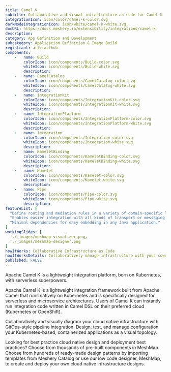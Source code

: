 ```yaml
---
title: Camel K
subtitle: Collaborative and visual infrastructure as code for Camel K
integrationIcon: icon/color/camel-k-color.svg
darkModeIntegrationIcon: icon/white/camel-k-white.svg
docURL: https://docs.meshery.io/extensibility/integrations/camel-k
description: 
category: App Definition and Development
subcategory: Application Definition & Image Build
registrant: artifacthub
components: 
	-	name: Build
		colorIcon: icon/components/Build-color.svg
		whiteIcon: icon/components/Build-white.svg
		description: 
	-	name: CamelCatalog
		colorIcon: icon/components/CamelCatalog-color.svg
		whiteIcon: icon/components/CamelCatalog-white.svg
		description: 
	-	name: IntegrationKit
		colorIcon: icon/components/IntegrationKit-color.svg
		whiteIcon: icon/components/IntegrationKit-white.svg
		description: 
	-	name: IntegrationPlatform
		colorIcon: icon/components/IntegrationPlatform-color.svg
		whiteIcon: icon/components/IntegrationPlatform-white.svg
		description: 
	-	name: Integration
		colorIcon: icon/components/Integration-color.svg
		whiteIcon: icon/components/Integration-white.svg
		description: 
	-	name: KameletBinding
		colorIcon: icon/components/KameletBinding-color.svg
		whiteIcon: icon/components/KameletBinding-white.svg
		description: 
	-	name: Kamelet
		colorIcon: icon/components/Kamelet-color.svg
		whiteIcon: icon/components/Kamelet-white.svg
		description: 
	-	name: Pipe
		colorIcon: icon/components/Pipe-color.svg
		whiteIcon: icon/components/Pipe-white.svg
		description: 
featureList: [
  "Define routing and mediation rules in a variety of domain-specific languages.",
  "Enables easier integration with all kinds of transport or messaging models.",
  "Minimal dependencies for easy embedding in any Java application."
]
workingSlides: [
  ../_images/meshmap-visualizer.png,
  ../_images/meshmap-designer.png
]
howItWorks: Collaborative Infrastructure as Code
howItWorksDetails: Collaboratively manage infrastructure with your coworkers synchronously sharing the same designs.
published: FALSE
---
```

<p>
Apache Camel K is a lightweight integration platform, born on Kubernetes, with serverless superpowers.
</p>
<p>Apache Camel K is a lightweight integration framework built from Apache Camel that runs natively on Kubernetes and is specifically designed for serverless and microservice architectures.
Users of Camel K can instantly run integration code written in Camel DSL on their preferred cloud (Kubernetes or OpenShift).</p>
<p>
    Collaboratively and visually diagram your cloud native infrastructure with GitOps-style pipeline integration. Design, test, and manage configuration your Kubernetes-based, containerized applications as a visual topology.
</p>
<p>
    Looking for best practice cloud native design and deployment best practices? Choose from thousands of pre-built components in MeshMap. Choose from hundreds of ready-made design patterns by importing templates from Meshery Catalog or use our low code designer, MeshMap, to create and deploy your own cloud native infrastructure designs.
</p>
